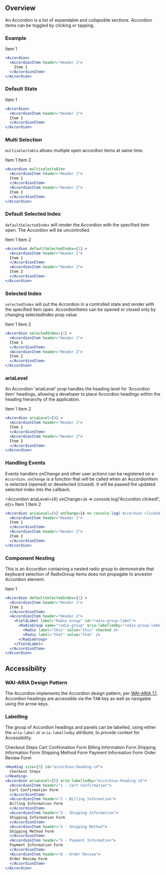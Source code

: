 
## Overview

An Accordion is a list of expandable and collapsible sections. Accordion items can be toggled by clicking or tapping.

### Example

<Accordion>
  <AccordionItem header="Header 1">
    Item 1
  </AccordionItem>
</Accordion>

```jsx
<Accordion>
  <AccordionItem header="Header 1">
    Item 1
  </AccordionItem>
</Accordion>
```

### Default State

<Accordion>
  <AccordionItem header="Header 2">
  Item 1
  </AccordionItem>
</Accordion>

```jsx
<Accordion>
  <AccordionItem header="Header 1">
  Item 1
  </AccordionItem>
</Accordion>
```

### Multi Selection
`multiselectable` allows multiple open accordion items at same time.

<Accordion multiselectable>
  <AccordionItem header="Header 1">
  Item 1
  </AccordionItem>
  <AccordionItem header="Header 2">
  Item 2
  </AccordionItem>
</Accordion>

```jsx
<Accordion multiselectable>
  <AccordionItem header="Header 1">
  Item 1
  </AccordionItem>
  <AccordionItem header="Header 2">
  Item 2
  </AccordionItem>
</Accordion>
```

### Default Selected Index
`defaultSelectedIndex` will render the Accordion with the specified item open. The Accordion will be uncontrolled.

<Accordion defaultSelectedIndex={1} >
  <AccordionItem header="Header 1">
  Item 1
  </AccordionItem>
  <AccordionItem header="Header 2">
  Item 2
  </AccordionItem>
</Accordion>

```jsx
<Accordion defaultSelectedIndex={1} >
  <AccordionItem header="Header 1">
  Item 1
  </AccordionItem>
  <AccordionItem header="Header 2">
  Item 2
  </AccordionItem>
</Accordion>
```

### Selected Index
`selectedIndex` will put the Accordion in a controlled state and render with the specified item open. AccordionItems can be opened or closed only by changing selectedIndex prop value.

<Accordion selectedIndex={1} >
  <AccordionItem header="Header 1">
  Item 1
  </AccordionItem>
  <AccordionItem header="Header 2">
  Item 2
  </AccordionItem>
</Accordion>

```jsx
<Accordion selectedIndex={1} >
  <AccordionItem header="Header 1">
  Item 1
  </AccordionItem>
  <AccordionItem header="Header 2">
  Item 2
  </AccordionItem>
</Accordion>
```

### ariaLevel

An Accordion 'arialLevel' prop handles the heading level for 'Accordion item' headings, allowing a developer to place Accordion headings within the heading hierarchy of the application.

<Accordion ariaLevel={4} >
  <AccordionItem header="Header 1">
  Item 1
  </AccordionItem>
  <AccordionItem header="Header 2">
  Item 2
  </AccordionItem>
</Accordion>

```jsx
<Accordion ariaLevel={4} >
  <AccordionItem header="Header 1">
  Item 1
  </AccordionItem>
  <AccordionItem header="Header 2">
  Item 2
  </AccordionItem>
</Accordion>
```


### Handling Events

Events handlers onChange and other user actions can be registered on a `Accordion`. `onChange` is a function that will be called when an AccordionItem is selected (opened) or deselected (closed). It will be passed the updated selected index into the callback.

<Accordion ariaLevel={4} onChange={e => console.log('Accordion clicked!', e)}>
  <AccordionItem header="Header 1">
  Item 1
  </AccordionItem>
  <AccordionItem header="Header 2">
  Item 2
  </AccordionItem>
</Accordion>

```jsx
<Accordion ariaLevel={4} onChange={e => console.log('Accordion clicked!', e)}>
  <AccordionItem header="Header 1">
  Item 1
  </AccordionItem>
  <AccordionItem header="Header 2">
  Item 2
  </AccordionItem>
</Accordion>
```

### Component Nesting

This is an Accordion containing a nested radio group to demonstrate that keyboard selection of RadioGroup items does not propagate to ancestor Accordion element.

<Accordion defaultSelectedIndex={1} >
  <AccordionItem header="Header 1">
  Item 1
  </AccordionItem>
  <AccordionItem header="Header 2">
    <FieldLabel label="Radio Group" id="radio-group-label">
      <RadioGroup name="radio-group" aria-labelledby="radio-group-label">
        <Radio label="this" value="this" checked />
        <Radio label="that" value="that" />
      </RadioGroup>
    </FieldLabel>
  </AccordionItem>
</Accordion>

```jsx
<Accordion defaultSelectedIndex={1} >
  <AccordionItem header="Header 1">
  Item 1
  </AccordionItem>
  <AccordionItem header="Header 2">
    <FieldLabel label="Radio Group" id="radio-group-label">
      <RadioGroup name="radio-group" aria-labelledby="radio-group-label" >
        <Radio label="this" value="this" checked />
        <Radio label="that" value="that" />
      </RadioGroup>
    </FieldLabel>
  </AccordionItem>
</Accordion>
```

## Accessibility

### WAI-ARIA Design Pattern

The Accordion implements the Accordion design pattern, per [WAI-ARIA 1.1](https://www.w3.org/TR/wai-aria-practices-1.1/#accordion). Accordion headings are accessible via the <kbd>TAB</kbd> key as well as navigable using the arrow keys.


### Labelling

The group of Accordion headings and panels can be labelled, using either the `aria-label` or `aria-labelledby` attribute, to provide context for Accessibility.

<Heading size={5} id="accordion-heading-id">
  Checkout Steps
</Heading>
<Accordion ariaLevel={5} aria-labelledby="accordion-heading-id">
  <AccordionItem header="1 - Cart Confirmation">
  Cart Confirmation Form
  </AccordionItem>
  <AccordionItem header="2 - Billing Information">
  Billing Information Form
  </AccordionItem>
  <AccordionItem header="3 - Shipping Information">
  Shipping Information Form
  </AccordionItem>
  <AccordionItem header="4 - Shipping Method">
  Shipping Method Form
  </AccordionItem>
  <AccordionItem header="5 - Payment Information">
  Payment Information Form
  </AccordionItem>
  <AccordionItem header="6 - Order Review">
  Order Review Form
  </AccordionItem>
</Accordion>

```jsx
<Heading size={5} id="accordion-heading-id">
  Checkout Steps
</Heading>
<Accordion ariaLevel={5} aria-labelledby="accordion-heading-id">
  <AccordionItem header="1 - Cart Confirmation">
  Cart Confirmation Form
  </AccordionItem>
  <AccordionItem header="2 - Billing Information">
  Billing Information Form
  </AccordionItem>
  <AccordionItem header="3 - Shipping Information">
  Shipping Information Form
  </AccordionItem>
  <AccordionItem header="4 - Shipping Method">
  Shipping Method Form
  </AccordionItem>
  <AccordionItem header="5 - Payment Information">
  Payment Information Form
  </AccordionItem>
  <AccordionItem header="6 - Order Review">
  Order Review Form
  </AccordionItem>
</Accordion>
```

